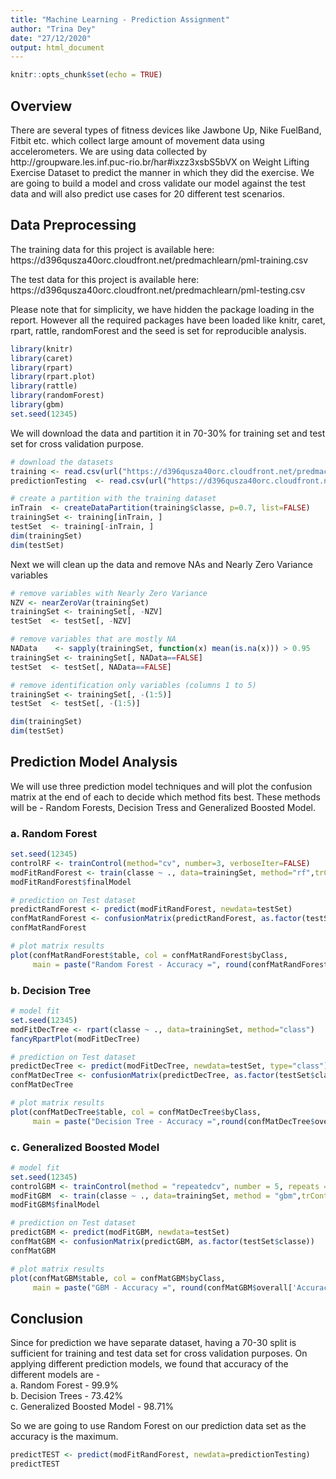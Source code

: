 ```yaml
---
title: "Machine Learning - Prediction Assignment"
author: "Trina Dey"
date: "27/12/2020"
output: html_document
---
```



```r
knitr::opts_chunk$set(echo = TRUE)
```

## Overview
There are several types of fitness devices like Jawbone Up, Nike FuelBand, Fitbit etc. which collect large amount of movement data using accelerometers. We are using data collected by http://groupware.les.inf.puc-rio.br/har#ixzz3xsbS5bVX on Weight Lifting Exercise Dataset to predict the manner in which they did the exercise. We are going to build a model and cross validate our model against the test data and will also predict use cases for 20 different test scenarios.

## Data Preprocessing
The training data for this project is available here:  
https://d396qusza40orc.cloudfront.net/predmachlearn/pml-training.csv  

The test data for this project is available here:  
https://d396qusza40orc.cloudfront.net/predmachlearn/pml-testing.csv  

Please note that for simplicity, we have hidden the package loading in the report. However all the required packages have been loaded like knitr, caret, rpart, rattle, randomForest and the seed is set for reproducible analysis.

```r
library(knitr)
library(caret)
library(rpart)
library(rpart.plot)
library(rattle)
library(randomForest)
library(gbm)
set.seed(12345)
```

We will download the data and partition it in 70-30% for training set and test set for cross validation purpose. 
```r
# download the datasets
training <- read.csv(url("https://d396qusza40orc.cloudfront.net/predmachlearn/pml-training.csv"))
predictionTesting  <- read.csv(url("https://d396qusza40orc.cloudfront.net/predmachlearn/pml-testing.csv"))

# create a partition with the training dataset
inTrain  <- createDataPartition(training$classe, p=0.7, list=FALSE)
trainingSet <- training[inTrain, ]
testSet  <- training[-inTrain, ]
dim(trainingSet)
dim(testSet)
```

Next we will clean up the data and remove NAs and Nearly Zero Variance variables

```r
# remove variables with Nearly Zero Variance
NZV <- nearZeroVar(trainingSet)
trainingSet <- trainingSet[, -NZV]
testSet  <- testSet[, -NZV]

# remove variables that are mostly NA
NAData    <- sapply(trainingSet, function(x) mean(is.na(x))) > 0.95
trainingSet <- trainingSet[, NAData==FALSE]
testSet  <- testSet[, NAData==FALSE]

# remove identification only variables (columns 1 to 5)
trainingSet <- trainingSet[, -(1:5)]
testSet  <- testSet[, -(1:5)]

dim(trainingSet)
dim(testSet)

```

## Prediction Model Analysis
We will use three prediction model techniques and will plot the confusion matrix at the end of each to decide which method  fits best. These methods will be - Random Forests, Decision Tress and Generalized  Boosted Model.

### a. Random Forest
```r
set.seed(12345)
controlRF <- trainControl(method="cv", number=3, verboseIter=FALSE)
modFitRandForest <- train(classe ~ ., data=trainingSet, method="rf",trControl=controlRF)
modFitRandForest$finalModel

# prediction on Test dataset
predictRandForest <- predict(modFitRandForest, newdata=testSet)
confMatRandForest <- confusionMatrix(predictRandForest, as.factor(testSet$classe))
confMatRandForest

# plot matrix results
plot(confMatRandForest$table, col = confMatRandForest$byClass, 
     main = paste("Random Forest - Accuracy =", round(confMatRandForest$overall['Accuracy'], 4)))
```


### b. Decision Tree
```r
# model fit
set.seed(12345)
modFitDecTree <- rpart(classe ~ ., data=trainingSet, method="class")
fancyRpartPlot(modFitDecTree)

# prediction on Test dataset
predictDecTree <- predict(modFitDecTree, newdata=testSet, type="class")
confMatDecTree <- confusionMatrix(predictDecTree, as.factor(testSet$classe))
confMatDecTree

# plot matrix results
plot(confMatDecTree$table, col = confMatDecTree$byClass, 
     main = paste("Decision Tree - Accuracy =",round(confMatDecTree$overall['Accuracy'], 4)))
```


### c. Generalized Boosted Model
```r
# model fit
set.seed(12345)
controlGBM <- trainControl(method = "repeatedcv", number = 5, repeats = 1)
modFitGBM  <- train(classe ~ ., data=trainingSet, method = "gbm",trControl = controlGBM, verbose = FALSE)
modFitGBM$finalModel

# prediction on Test dataset
predictGBM <- predict(modFitGBM, newdata=testSet)
confMatGBM <- confusionMatrix(predictGBM, as.factor(testSet$classe))
confMatGBM

# plot matrix results
plot(confMatGBM$table, col = confMatGBM$byClass, 
     main = paste("GBM - Accuracy =", round(confMatGBM$overall['Accuracy'], 4)))
```

## Conclusion
Since for prediction we have separate dataset, having a 70-30 split is sufficient for training and test data set for cross validation purposes. On applying different prediction models, we found that accuracy of the different models are -   
a. Random Forest - 99.9%  
b. Decision Trees - 73.42%  
c. Generalized Boosted Model - 98.71%  

So we are going to use Random Forest on our prediction data set as the accuracy is the maximum.

```r
predictTEST <- predict(modFitRandForest, newdata=predictionTesting)
predictTEST
```